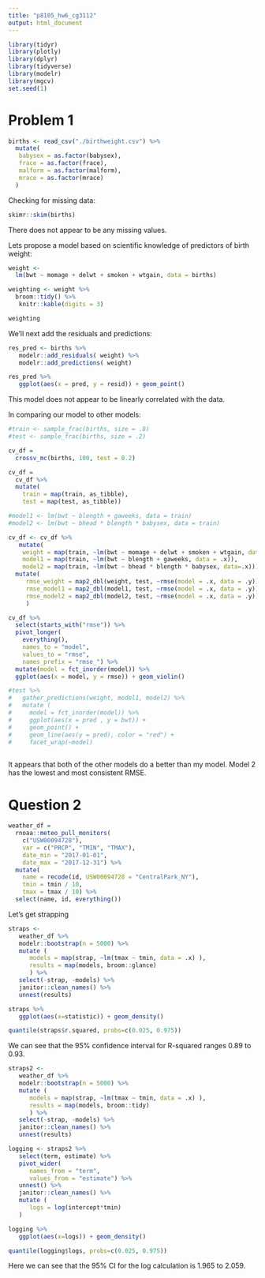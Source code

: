 ```yaml
---
title: "p8105_hw6_cg3112"
output: html_document
---
```


```r
library(tidyr)
library(plotly)
library(dplyr)
library(tidyverse)
library(modelr)
library(mgcv)
set.seed(1)
```


# Problem 1

```r
births <- read_csv("./birthweight.csv") %>%
  mutate(
   babysex = as.factor(babysex),
   frace = as.factor(frace),
   malform = as.factor(malform),
   mrace = as.factor(mrace)
  )

```

Checking for missing data:
```r
skimr::skim(births)
```
There does not appear to be any missing values.

Lets propose a model based on scientific knowledge of predictors of birth weight:

```r
weight <-
  lm(bwt ~ momage + delwt + smoken + wtgain, data = births) 

weighting <- weight %>% 
  broom::tidy() %>%
   knitr::kable(digits = 3)

weighting
```

We'll next add the residuals and predictions: 
```r
res_pred <- births %>%
   modelr::add_residuals( weight) %>%
   modelr::add_predictions( weight)

res_pred %>%
   ggplot(aes(x = pred, y = resid)) + geom_point()
```
This model does not appear to be linearly correlated with the data.


In comparing our model to other models:

```r

#train <- sample_frac(births, size = .8)
#test <- sample_frac(births, size = .2)

cv_df = 
  crossv_mc(births, 100, test = 0.2) 

cv_df =
  cv_df %>% 
  mutate(
    train = map(train, as_tibble),
    test = map(test, as_tibble))

#model1 <- lm(bwt ~ blength + gaweeks, data = train)
#model2 <- lm(bwt ~ bhead * blength * babysex, data = train)

cv_df <- cv_df %>% 
   mutate(
    weight = map(train, ~lm(bwt ~ momage + delwt + smoken + wtgain, data=.x)),
    model1 = map(train, ~lm(bwt ~ blength + gaweeks, data = .x)),
    model2 = map(train, ~lm(bwt ~ bhead * blength * babysex, data=.x))) %>% 
  mutate(
     rmse_weight = map2_dbl(weight, test, ~rmse(model = .x, data = .y)),
     rmse_model1 = map2_dbl(model1, test, ~rmse(model = .x, data = .y)),
     rmse_model2 = map2_dbl(model2, test, ~rmse(model = .x, data = .y))
     )

cv_df %>% 
  select(starts_with("rmse")) %>% 
  pivot_longer(
    everything(),
    names_to = "model", 
    values_to = "rmse",
    names_prefix = "rmse_") %>% 
  mutate(model = fct_inorder(model)) %>% 
  ggplot(aes(x = model, y = rmse)) + geom_violin()

#test %>% 
#   gather_predictions(weight, model1, model2) %>%
#   mutate (
#     model = fct_inorder(model)) %>%
#     ggplot(aes(x = pred , y = bwt)) + 
#     geom_point() + 
#     geom_line(aes(y = pred), color = "red") + 
#     facet_wrap(~model)
   
```
It appears that both of the other models do a better than my model. Model 2 has the lowest and most consistent RMSE.

# Question 2

```r
weather_df = 
  rnoaa::meteo_pull_monitors(
    c("USW00094728"),
    var = c("PRCP", "TMIN", "TMAX"), 
    date_min = "2017-01-01",
    date_max = "2017-12-31") %>%
  mutate(
    name = recode(id, USW00094728 = "CentralPark_NY"),
    tmin = tmin / 10,
    tmax = tmax / 10) %>%
  select(name, id, everything())
```

Let's get strapping
```r
straps <- 
   weather_df %>%
   modelr::bootstrap(n = 5000) %>%
   mutate (
      models = map(strap, ~lm(tmax ~ tmin, data = .x) ),
      results = map(models, broom::glance)
      ) %>%
   select(-strap, -models) %>%
   janitor::clean_names() %>%
   unnest(results)

straps %>%
   ggplot(aes(x=statistic)) + geom_density()

quantile(straps$r.squared, probs=c(0.025, 0.975))
```
We can see that the 95% confidence interval for R-squared ranges 0.89 to 0.93.

```r
straps2 <- 
   weather_df %>%
   modelr::bootstrap(n = 5000) %>%
   mutate (
      models = map(strap, ~lm(tmax ~ tmin, data = .x) ),
      results = map(models, broom::tidy)
      ) %>%
   select(-strap, -models) %>%
   janitor::clean_names() %>%
   unnest(results)

logging <- straps2 %>%
   select(term, estimate) %>%
   pivot_wider(
      names_from = "term",
      values_from = "estimate") %>%
   unnest() %>%
   janitor::clean_names() %>%
   mutate (
      logs = log(intercept*tmin)
   )

logging %>%
   ggplot(aes(x=logs)) + geom_density()

quantile(logging$logs, probs=c(0.025, 0.975))
```
Here we can see that the 95% CI for the log calculation is 1.965 to 2.059.
